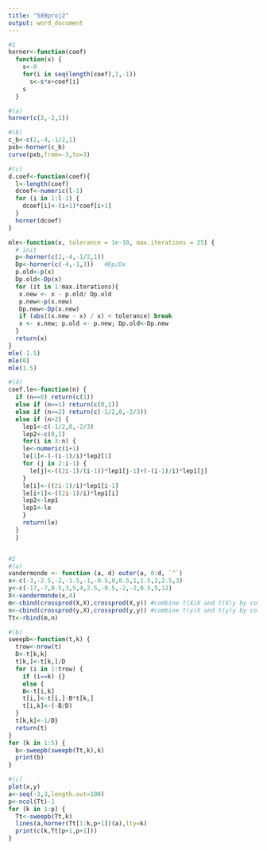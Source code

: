```yaml
---
title: "589proj2"
output: word_document
---
```


```r
#1
horner<-function(coef)
  function(x) {
    s<-0
    for(i in seq(length(coef),1,-1))
      s<-s*x+coef[i]
    s
  }

#(a)
horner(c(3,-2,1))

#(b)
c_b<-c(2,-4,-1/2,1)
pxb<-horner(c_b)
curve(pxb,from=-3,to=3)

#(c)
d.coef<-function(coef){
  l<-length(coef)
  dcoef<-numeric(l-1)
  for (i in 1:l-1) {
    dcoef[i]<-(i+1)*coef[i+1]
  }
  horner(dcoef)
}

mle<-function(x, tolerance = 1e-10, max.iterations = 25) {
  # init
  p<-horner(c(2,-4,-1/2,1))
  Dp<-horner(c(-4,-1,3))   #Dp/Dx
  p.old<-p(x)
  Dp.old<-Dp(x)
  for (it in 1:max.iterations){
   x.new <- x - p.old/ Dp.old
   p.new<-p(x.new)
   Dp.new<-Dp(x.new)
   if (abs((x.new - x) / x) < tolerance) break
   x <- x.new; p.old <- p.new; Dp.old<-Dp.new
  }
  return(x)
}
mle(-1.5)
mle(0)
mle(1.5)

#(d)
coef.le<-function(n) {
  if (n==0) return(c(1))
  else if (n==1) return(c(0,1))
  else if (n==2) return(c(-1/2,0,-2/3))
  else if (n>2) {
    lep1<-c(-1/2,0,-2/3)
    lep2<-c(0,1)
    for(i in 3:n) {
    le<-numeric(i+1)
    le[1]<-(-(i-1)/i)*lep2[1]
    for (j in 2:i-1) {
      le[j]<-((2i-1)/(i-1))*lep1[j-1]+(-(i-1)/i)*lep1[j]
    }
    le[i]<-((2i-1)/i)*lep1[i-1]
    le[i+1]<-((2i-1)/i)*lep1[i]
    lep2<-lep1
    lep1<-le
    }
    return(le)
  }
  }


#2
#(a)
vandermonde <- function (a, d) outer(a, 0:d, `^`)
x<-c(-3,-2.5,-2,-1.5,-1,-0.5,0,0.5,1,1.5,2,2.5,3)
y<-c(-17,-7,0.5,3,5,4,2.5,-0.5,-2,-2,0.5,5,12)
X<-vandermonde(x,4)
m<-cbind(crossprod(X,X),crossprod(X,y)) #combine t(X)X and t(X)y by columns
n<-cbind(crossprod(y,X),crossprod(y,y)) #combine t(y)X and t(y)y by columns
Tt<-rbind(m,n)

#(b)
sweepb<-function(t,k) {
  trow<-nrow(t)
  D<-t[k,k]
  t[k,]<-t[k,]/D
  for (i in 1:trow) {
    if (i==k) {}
    else {
    B<-t[i,k]
    t[i,]<-t[i,]-B*t[k,]
    t[i,k]<-(-B/D)
  }
  t[k,k]<-1/D}
  return(t)
}
for (k in 1:5) {
  b<-sweepb(sweepb(Tt,k),k)
  print(b)
}

#(c)
plot(x,y)
a<-seq(-3,3,length.out=100)
p<-ncol(Tt)-1
for (k in 1:p) {
  Tt<-sweepb(Tt,k)
  lines(a,horner(Tt[1:k,p+1])(a),lty=k)
  print(c(k,Tt[p+1,p+1]))
}




```

